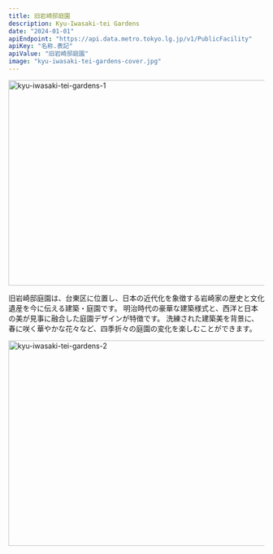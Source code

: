 ```yaml
---
title: 旧岩崎邸庭園
description: Kyu-Iwasaki-tei Gardens
date: "2024-01-01"
apiEndpoint: "https://api.data.metro.tokyo.lg.jp/v1/PublicFacility"
apiKey: "名称.表記"
apiValue: "旧岩崎邸庭園"
image: "kyu-iwasaki-tei-gardens-cover.jpg"
---
```


<Image
  src="/images/kyu-iwasaki-tei-gardens-1.jpg"
  width="718"
  height="404"
  alt="kyu-iwasaki-tei-gardens-1"
/>

旧岩崎邸庭園は、台東区に位置し、日本の近代化を象徴する岩崎家の歴史と文化遺産を今に伝える建築・庭園です。
明治時代の豪華な建築様式と、西洋と日本の美が見事に融合した庭園デザインが特徴です。
洗練された建築美を背景に、春に咲く華やかな花々など、四季折々の庭園の変化を楽しむことができます。

<Image
  src="/images/kyu-iwasaki-tei-gardens-2.jpg"
  width="718"
  height="404"
  alt="kyu-iwasaki-tei-gardens-2"
/>
